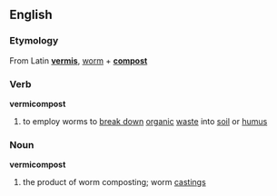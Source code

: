 ==English==

===Etymology===
From Latin '''[[vermis]]''', [[worm]] + '''[[compost]]'''

===Verb===
'''vermicompost'''
#to employ worms to [[break down]] [[organic]] [[waste]] into [[soil]] or [[humus]]

===Noun===
'''vermicompost'''
{{wikipedia}}
#the product of worm composting; worm [[castings]]